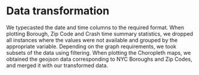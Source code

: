 # Data transformation

We typecasted the date and time columns to the required format. When plotting Borough, Zip Code and Crash time summary statistics, we dropped all instances where the values were not available and grouped by the appropriate variable. Depending on the graph requirements, we took subsets of the data using filtering. When plotting the Choropleth maps, we obtained the geojson data corresponding to NYC Boroughs and Zip Codes, and merged it with our transformed data.